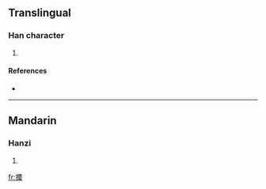 ==Translingual==

===Han character===
{{Han char|rn=64|rad=手|as=17|sn=20|four=5009<sub>4</sub>|canj=手戈心木 (QIPD), X手戈心木 (XQIPD)}}

# {{defn|Han|sort=手17}}

====References====
* {{Han ref|kx=0463.090|dkj=12987|dj=0812.160|hdz=31985.030|uh=6517|ud=25879|bh=F44B|bd=62539}}

----

==Mandarin==

===Hanzi===
{{cmn-hanzi|pin=[[méi]] ([[mei2]])|wg=mei<sup>2</sup>}}

# {{defn|Mandarin|sort=手17}}

[[fr:攗]]